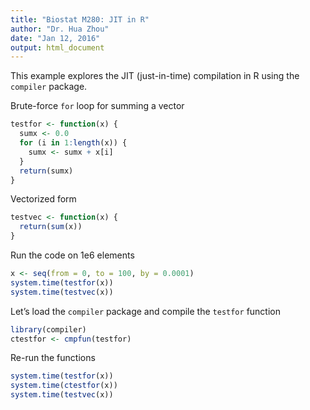 ```yaml
---
title: "Biostat M280: JIT in R"
author: "Dr. Hua Zhou"
date: "Jan 12, 2016"
output: html_document
---
```


This example explores the JIT (just-in-time) compilation in R using the `compiler` package.

Brute-force `for` loop for summing a vector
```r
testfor <- function(x) {
  sumx <- 0.0
  for (i in 1:length(x)) {
    sumx <- sumx + x[i]
  }
  return(sumx)
}
```
Vectorized form
```r
testvec <- function(x) {
  return(sum(x))
}
```

Run the code on 1e6 elements
```r
x <- seq(from = 0, to = 100, by = 0.0001)
system.time(testfor(x))
system.time(testvec(x))
```

Let's load the `compiler` package and compile the `testfor` function
```r
library(compiler)
ctestfor <- cmpfun(testfor)
```
Re-run the functions
```r
system.time(testfor(x))
system.time(ctestfor(x))
system.time(testvec(x))
```

